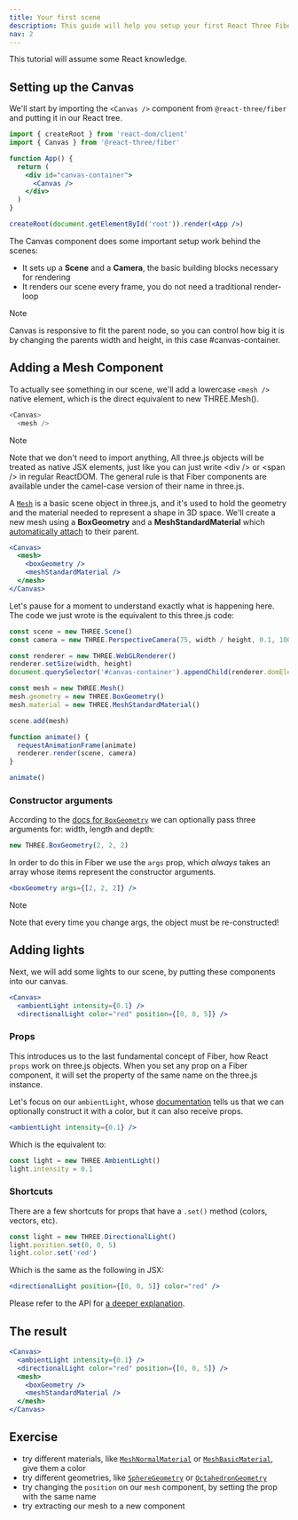 ```yaml
---
title: Your first scene
description: This guide will help you setup your first React Three Fiber scene and introduce you to its core concepts.
nav: 2
---
```


This tutorial will assume some React knowledge.

## Setting up the Canvas

We'll start by importing the `<Canvas />` component from `@react-three/fiber` and putting it in our React tree.

```jsx
import { createRoot } from 'react-dom/client'
import { Canvas } from '@react-three/fiber'

function App() {
  return (
    <div id="canvas-container">
      <Canvas />
    </div>
  )
}

createRoot(document.getElementById('root')).render(<App />)
```

The Canvas component does some important setup work behind the scenes:

- It sets up a **Scene** and a **Camera**, the basic building blocks necessary for rendering
- It renders our scene every frame, you do not need a traditional render-loop

> [!NOTE]
> Canvas is responsive to fit the parent node, so you can control how big it is by changing the parents width and height, in this case #canvas-container.

## Adding a Mesh Component

To actually see something in our scene, we'll add a lowercase `<mesh />` native element, which is the direct equivalent to new THREE.Mesh().

```js
<Canvas>
  <mesh />
```

> [!NOTE]
> Note that we don't need to import anything, All three.js objects will be treated as native JSX elements, just like you can just write &lt;div /&gt; or &lt;span /&gt; in regular ReactDOM. The general rule is that Fiber components are available under the camel-case version of their name in three.js.

A [`Mesh`](https://threejs.org/docs/#api/en/objects/Mesh) is a basic scene object in three.js, and it's used to hold the geometry and the material needed to represent a shape in 3D space.
We'll create a new mesh using a **BoxGeometry** and a **MeshStandardMaterial** which [automatically attach](https://docs.pmnd.rs/react-three-fiber/api/objects#attach) to their parent.

```jsx
<Canvas>
  <mesh>
    <boxGeometry />
    <meshStandardMaterial />
  </mesh>
</Canvas>
```

Let's pause for a moment to understand exactly what is happening here. The code we just wrote is the equivalent to this three.js code:

```jsx
const scene = new THREE.Scene()
const camera = new THREE.PerspectiveCamera(75, width / height, 0.1, 1000)

const renderer = new THREE.WebGLRenderer()
renderer.setSize(width, height)
document.querySelector('#canvas-container').appendChild(renderer.domElement)

const mesh = new THREE.Mesh()
mesh.geometry = new THREE.BoxGeometry()
mesh.material = new THREE.MeshStandardMaterial()

scene.add(mesh)

function animate() {
  requestAnimationFrame(animate)
  renderer.render(scene, camera)
}

animate()
```

### Constructor arguments

According to the [docs for `BoxGeometry`](https://threejs.org/docs/#api/en/geometries/BoxGeometry) we can optionally pass three arguments for: width, length and depth:

```js
new THREE.BoxGeometry(2, 2, 2)
```

In order to do this in Fiber we use the `args` prop, which _always_ takes an array whose items represent the constructor arguments.

```jsx
<boxGeometry args={[2, 2, 2]} />
```

> [!NOTE]
> Note that every time you change args, the object must be re-constructed!

## Adding lights

Next, we will add some lights to our scene, by putting these components into our canvas.

```jsx
<Canvas>
  <ambientLight intensity={0.1} />
  <directionalLight color="red" position={[0, 0, 5]} />
```

### Props

This introduces us to the last fundamental concept of Fiber, how React `props` work on three.js objects. When you set any prop on a Fiber component, it will set the property of the same name on the three.js instance.

Let's focus on our `ambientLight`, whose [documentation](https://threejs.org/docs/#api/en/lights/AmbientLight) tells us that we can optionally construct it with a color, but it can also receive props.

```jsx
<ambientLight intensity={0.1} />
```

Which is the equivalent to:

```jsx
const light = new THREE.AmbientLight()
light.intensity = 0.1
```

### Shortcuts

There are a few shortcuts for props that have a `.set()` method (colors, vectors, etc).

```jsx
const light = new THREE.DirectionalLight()
light.position.set(0, 0, 5)
light.color.set('red')
```

Which is the same as the following in JSX:

```jsx
<directionalLight position={[0, 0, 5]} color="red" />
```

Please refer to the API for [a deeper explanation](/api/objects).

## The result

```jsx
<Canvas>
  <ambientLight intensity={0.1} />
  <directionalLight color="red" position={[0, 0, 5]} />
  <mesh>
    <boxGeometry />
    <meshStandardMaterial />
  </mesh>
</Canvas>
```

<Codesandbox id="12q81" />

## Exercise

- try different materials, like [`MeshNormalMaterial`](https://threejs.org/docs/#api/en/materials/MeshNormalMaterial) or [`MeshBasicMaterial`](https://threejs.org/docs/#api/en/materials/MeshBasicMaterial), give them a color
- try different geometries, like [`SphereGeometry`](https://threejs.org/docs/#api/en/geometries/SphereGeometry) or [`OctahedronGeometry`](https://threejs.org/docs/#api/en/geometries/OctahedronGeometry)
- try changing the `position` on our `mesh` component, by setting the prop with the same name
- try extracting our mesh to a new component
